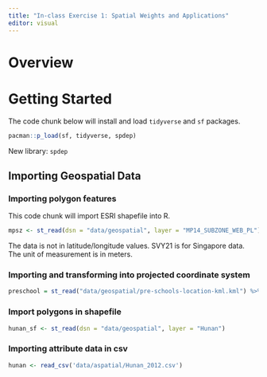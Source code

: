 ```yaml
---
title: "In-class Exercise 1: Spatial Weights and Applications"
editor: visual
---
```


# Overview

# Getting Started

The code chunk below will install and load `tidyverse` and `sf` packages.

```r
pacman::p_load(sf, tidyverse, spdep)
```

New library: `spdep`

## Importing Geospatial Data

### Importing polygon features

This code chunk will import ESRI shapefile into R.

```r
mpsz <- st_read(dsn = "data/geospatial", layer = "MP14_SUBZONE_WEB_PL")
```

The data is not in latitude/longitude values. SVY21 is for Singapore data. The unit of measurement is in meters.

### Importing and transforming into projected coordinate system

```r
preschool = st_read("data/geospatial/pre-schools-location-kml.kml") %>% st_transform(crs = 3414)
```

### Import polygons in shapefile 

```r
hunan_sf <- st_read(dsn = "data/geospatial", layer = "Hunan")
```

### Importing attribute data in csv

```r

hunan <- read_csv('data/aspatial/Hunan_2012.csv')
```
